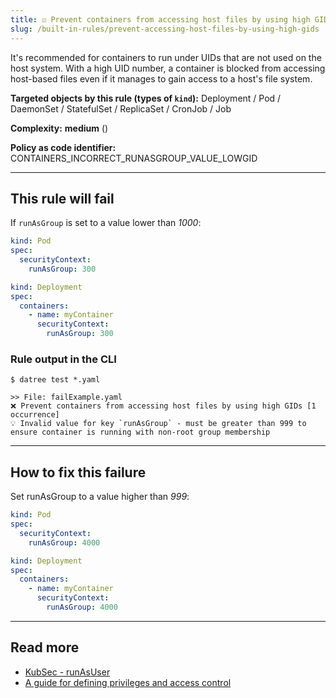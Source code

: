 ```yaml
---
title: ☑️ Prevent containers from accessing host files by using high GIDs
slug: /built-in-rules/prevent-accessing-host-files-by-using-high-gids
---
```



It's recommended for containers to run under UIDs that are not used on the host system. With a high UID number, a container is blocked from accessing host-based files even if it manages to gain access to a host's file system.

**Targeted objects by this rule (types of **`kind`**):** Deployment / Pod / DaemonSet / StatefulSet / ReplicaSet / CronJob / Job

**Complexity:** **medium** (<Complexity/>)

**Policy as code identifier:** CONTAINERS_INCORRECT_RUNASGROUP_VALUE_LOWGID

---

## This rule will fail

If `runAsGroup` is set to a value lower than _1000_:

```yaml
kind: Pod
spec:
  securityContext:
    runAsGroup: 300
```

```yaml
kind: Deployment
spec:
  containers:
    - name: myContainer
      securityContext:
        runAsGroup: 300
```

### Rule output in the CLI

```terminal
$ datree test *.yaml

>> File: failExample.yaml
❌ Prevent containers from accessing host files by using high GIDs [1 occurrence]
💡 Invalid value for key `runAsGroup` - must be greater than 999 to ensure container is running with non-root group membership
```

---

## How to fix this failure

Set runAsGroup to a value higher than _999_:

```yaml
kind: Pod
spec:
  securityContext:
    runAsGroup: 4000
```

```yaml
kind: Deployment
spec:
  containers:
    - name: myContainer
      securityContext:
        runAsGroup: 4000
```

---

## Read more

- [KubSec - runAsUser](https://kubesec.io/basics/containers-securitycontext-runasuser/)
- [A guide for defining privileges and access control](https://medium.com/kubernetes-tutorials/defining-privileges-and-access-control-settings-for-pods-and-containers-in-kubernetes-2cef08fc62b7)
